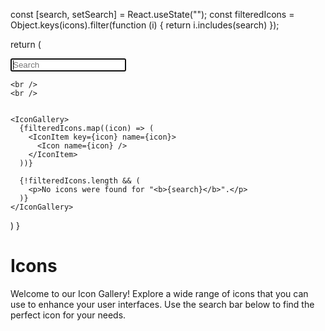 
<Meta title="Core/Icons" />

  const [search, setSearch] = React.useState("");
  const filteredIcons = Object.keys(icons).filter(function (i) {
    return i.includes(search)
  });

return (

  <ThemeProvider>
  <Input autofocus placeholder="Search" onChange={function (e) {
      setSearch(e.target.value);
    }}
  />

    <br />
    <br />


    <IconGallery>
      {filteredIcons.map((icon) => (
        <IconItem key={icon} name={icon}>
          <Icon name={icon} />
        </IconItem>
      ))}

      {!filteredIcons.length && (
        <p>No icons were found for "<b>{search}</b>".</p>
      )}
    </IconGallery>

  </ThemeProvider>

)
}

# Icons

Welcome to our Icon Gallery! Explore a wide range of icons that you can use to enhance your user interfaces.
Use the search bar below to find the perfect icon for your needs.

<Demo />
